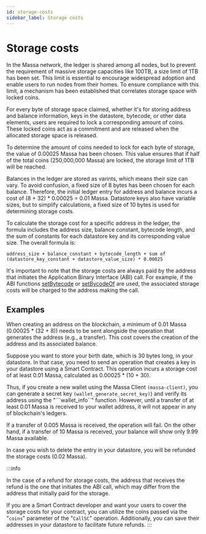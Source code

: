 ```yaml
---
id: storage-costs
sidebar_label: Storage costs
---
```


# Storage costs

In the Massa network, the ledger is shared among all nodes, but to prevent the requirement of massive storage capacities like 100TB, a size limit of 1TB has been set. This limit is essential to encourage widespread adoption and enable users to run nodes from their homes. To ensure compliance with this limit, a mechanism has been established that correlates storage space with locked coins.

For every byte of storage space claimed, whether it's for storing address and balance information, keys in the datastore, bytecode, or other data elements, users are required to lock a corresponding amount of coins. These locked coins act as a commitment and are released when the allocated storage space is released.

To determine the amount of coins needed to lock for each byte of storage, the value of 0.00025 Massa has been chosen. This value ensures that if half of the total coins (250,000,000 Massa) are locked, the storage limit of 1TB will be reached.

Balances in the ledger are stored as varints, which means their size can vary. To avoid confusion, a fixed size of 8 bytes has been chosen for each balance. Therefore, the initial ledger entry for address and balance incurs a cost of (8 + 32) * 0.00025 = 0.01 Massa. Datastore keys also have variable sizes, but to simplify calculations, a fixed size of 10 bytes is used for determining storage costs.

To calculate the storage cost for a specific address in the ledger, the formula includes the address size, balance constant, bytecode length, and the sum of constants for each datastore key and its corresponding value size. The overall formula is:

```address_size + balance_constant + bytecode_length + sum of (datastore_key_constant + datastore_value_size) * 0.00025```

It's important to note that the storage costs are always paid by the address that initiates the Application Binary Interface (ABI) call. For example, if the ABI functions [setBytecode](https://as-sdk.docs.massa.net/functions/setBytecode.html) or [setBycodeOf](https://as-sdk.docs.massa.net/functions/setBytecodeOf.html) are used, the associated storage costs will be charged to the address making the call.


## Examples
When creating an address on the blockchain, a minimum of 0.01 Massa (0.00025 * (32 + 8)) needs to be sent alongside the operation that generates the address (e.g., a transfer). This cost covers the creation of the address and its associated balance.


Suppose you want to store your birth date, which is 30 bytes long, in your datastore. In that case, you need to send an operation that creates a key in your datastore using a Smart Contract. This operation incurs a storage cost of at least 0.01 Massa, calculated as 0.00025 * (10 + 30).

Thus, if you create a new wallet using the Massa Client ```(massa-client)```, you can generate a secret key ```(wallet_generate_secret_key)```) and verify its address using the "```wallet_info``" function. However, until a transfer of at least 0.01 Massa is received to your wallet address, it will not appear in any of blockchain's ledgers.

If a transfer of 0.005 Massa is received, the operation will fail. 
On the other hand, if a transfer of 10 Massa is received, your balance will show only 9.99 Massa available.

In case you wish to delete the entry in your datastore, you will be refunded the storage costs (0.02 Massa).

:::info

In the case of a refund for storage costs, the address that receives the refund is the one that initiates the ABI call, which may differ from the address that initially paid for the storage.

If you are a Smart Contract developer and want your users to cover the storage costs for your contract, you can utilize the coins passed via the "```coins```" parameter of the "```CallSC```" operation. Additionally, you can save their addresses in your datastore to facilitate future refunds.
:::

